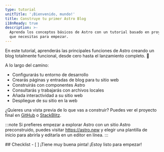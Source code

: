 ```yaml
---
type: tutorial
unitTitle: '¡Bienvenido, mundo!'
title: Construye tu primer Astro Blog
i18nReady: true
description: >-
  Aprenda los conceptos básicos de Astro con un tutorial basado en proyectos. Todos los conocimientos
  que necesitas para empezar.
---
```



<Lede> En este tutorial, aprenderás las principales funciones de Astro creando un blog totalmente funcional, desde cero hasta el lanzamiento completo. 🚀 </Lede>

A lo largo del camino: 
- Configurarás tu entorno de desarrollo 
- Crearás páginas y entradas de blog para tu sitio web
- Construirás con componentes Astro
- Consultarás y trabajarás con archivos locales
- Añada interactividad a su sitio web 
- Despliegue de su sitio en la web

¿Quieres una vista previa de lo que vas a construir? Puedes ver el proyecto final en [GitHub](https://github.com/withastro/blog-tutorial-demo) o [StackBlitz](https://stackblitz.com/github/withastro/blog-tutorial-demo/tree/complete?file=src%2Fpages%2Findex.astro).

:::note
Si prefieres empezar a explorar Astro con un sitio Astro preconstruido, puedes visitar https://astro.new y elegir una plantilla de inicio para abrirla y editarla en un editor en línea.
::: 


<Box icon="check-list">
## Checklist

<Checklist>
- [ ] ¡Tiene muy buena pinta! ¡Estoy listo para empezar!
</Checklist>
</Box>
